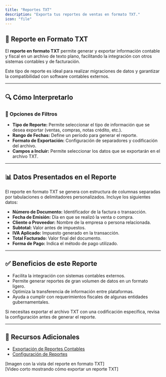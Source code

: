 ```yaml
---
title: "Reportes TXT"
description: "Exporta tus reportes de ventas en formato TXT."
icon: "file"
---
```


## 📄 Reporte en Formato TXT  

El **reporte en formato TXT** permite generar y exportar información contable y fiscal en un archivo de texto plano, facilitando la integración con otros sistemas contables y de facturación.

<Info>
Este tipo de reporte es ideal para realizar migraciones de datos y garantizar la compatibilidad con software contables externos.
</Info>

---

## 🔍 Cómo Interpretarlo  

### 🔹 Opciones de Filtros  

- **Tipo de Reporte:** Permite seleccionar el tipo de información que se desea exportar (ventas, compras, notas crédito, etc.).  
- **Rango de Fechas:** Define un período para generar el reporte.  
- **Formato de Exportación:** Configuración de separadores y codificación del archivo.  
- **Campos a Incluir:** Permite seleccionar los datos que se exportarán en el archivo TXT.  

---

## 📊 Datos Presentados en el Reporte  

El reporte en formato TXT se genera con estructura de columnas separadas por tabulaciones o delimitadores personalizados. Incluye los siguientes datos:

- **Número de Documento:** Identificador de la factura o transacción.  
- **Fecha de Emisión:** Día en que se realizó la venta o compra.  
- **Cliente o Proveedor:** Nombre de la empresa o persona relacionada.  
- **Subtotal:** Valor antes de impuestos.  
- **IVA Aplicado:** Impuesto generado en la transacción.  
- **Total Facturado:** Valor final del documento.  
- **Forma de Pago:** Indica el método de pago utilizado.  

---

## ✅ Beneficios de este Reporte  

- Facilita la integración con sistemas contables externos.  
- Permite generar reportes de gran volumen de datos en un formato ligero.  
- Optimiza la transferencia de información entre plataformas.  
- Ayuda a cumplir con requerimientos fiscales de algunas entidades gubernamentales.  

<Tip>
Si necesitas exportar el archivo TXT con una codificación específica, revisa la configuración antes de generar el reporte.
</Tip>

---

## 🔗 Recursos Adicionales  

- [Exportación de Reportes Contables](https://ayuda.gestoru.com/reportes/reportes-administrativos/exportaciones-siigo)  
- [Configuración de Reportes](https://ayuda.gestoru.com/reportes/configuracion)  

[Imagen con la vista del reporte en formato TXT]  
[Video corto mostrando cómo exportar un reporte TXT]  
